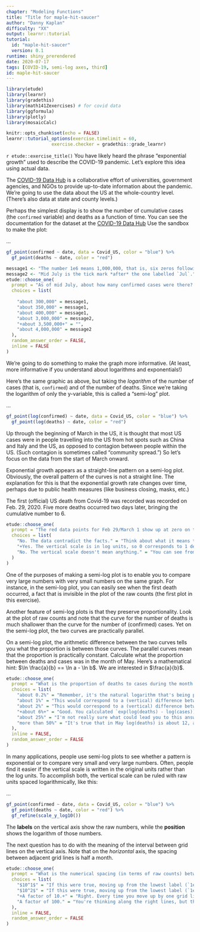 ```yaml
---
chapter: "Modeling Functions"
title: "Title for maple-hit-saucer"
author: "Danny Kaplan"
difficulty: "XX"
output: learnr::tutorial
tutorial:
  id: "maple-hit-saucer"
  version: 0.1
runtime: shiny_prerendered
date: 2020-07-17 
tags: [COVID-19, semi-log axes, third]
id: maple-hit-saucer
---
```


```r
library(etude)
library(learnr)
library(gradethis)
library(math141Zexercises) # for covid data
library(ggformula)
library(plotly)
library(mosaicCalc)

knitr::opts_chunk$set(echo = FALSE)
learnr::tutorial_options(exercise.timelimit = 60, 
                 exercise.checker = gradethis::grade_learnr)
```


`r etude::exercise_title()` You have likely heard the phrase "exponential growth" used to describe the COVID-19 pandemic. Let's explore this idea using actual data. 

The [COVID-19 Data Hub](https://covid19datahub.io/) is  a collaborative effort of universities, government agencies,  and NGOs to provide up-to-date information about the pandemic. We're going to use the data about the US at the whole-country level. (There's also data at state and county levels.) 

Perhaps the simplest display is to show the number of cumulative cases (the `confirmed` variable) and deaths as a function of time. You can see the documentation for the dataset at the  [COVID-19 Data Hub](https://covid19datahub.io/) Use the sandbox to make the plot:

<span title='maple-hit-saucer-sandbox1'>...</span>
```r
gf_point(confirmed ~ date, data = Covid_US, color = "blue") %>%
  gf_point(deaths ~ date, color = "red")
```

```r
message1 <- "The number 1e6 means 1,000,000, that is, six zeros following the one."
message2 <- "Mid July is the tick mark *after* the one labelled `Jul`."
etude::choose_one(
  prompt = "As of mid July, about how many confirmed cases were there? (Note that the labeled tick marks refer to the beginning of the month, so the point labeled `Feb` is February 1.)",
  choices = list(
    
    "about 300,000" = message1,
    "about 350,000" = message1,
    "about 400,000" = message1,
    "about 3,000,000" = message2,
    "+about 3,500,000+" = "",
    "about 4,000,000" = message2
  ), 
  random_answer_order = FALSE,
  inline = FALSE
)
```

We're going to do something to make the graph more informative. (At least, more informative if you understand about logarithms and exponentials!)

Here's the same graphic as above, but taking the *logarithm* of the number of cases (that is, `confirmed`) and of the number of deaths. Since we're taking the logarithm of only the y-variable, this is called a "semi-log" plot. 


<span title='maple-hit-saucer-sandbox2'>...</span>
```r
gf_point(log(confirmed) ~ date, data = Covid_US, color = "blue") %>%
  gf_point(log(deaths) ~ date, color = "red") 
```

Up through the beginning of March in the US, it is thought that most US cases were in people travelling into the US from hot spots such as China and Italy and the US, as opposed to contagion between people within the US. (Such contagion is sometimes called "community spread.") So let's focus on the data from the start of March onward.

Exponential growth appears as a straight-line pattern on a semi-log plot. Obviously, the overall pattern of the curves is not a straight line. The explanation for this is that the exponential growth rate changes over time, perhaps due to public health measures (like business closing, masks, etc.)

The first (official) US death from Covid-19 was recorded was recorded on Feb. 29, 2020. Five more deaths occurred two days later, bringing the cumulative number to 6.


```r
etude::choose_one(
  prompt = "The red data points for Feb 29/March 1 show up at zero on the vertical scale. The red data point for March 2 is at around 2 on the vertical scale. Is this consistent with the facts stated above?",
  choices = list(
    "No. The data contradict the facts." = "Think about what it means to be 0 on the vertical scale.",
    "+Yes. The vertical scale is in log units, so 0 corresponds to 1 death, since $\\ln 1 = 0$.+" = "",
    "No. The vertical scale doesn't mean anything." = "You can see from the plotting command what the quantity on the vertical axis is: `log(confirmed)` for the blue dots and `log(deaths)` for the red."
  )
)
```


One of the purposes of making a semi-log plot is to enable you to compare very  large numbers with very small numbers on the same graph. For instance, in the semi-log plot, you can easily see when the first death occurred, a fact that is invisible in the plot of the raw counts (the first plot in this exercise).

Another feature of semi-log plots is that they preserve proportionality. Look at the plot of raw counts and note that the curve for the number of deaths is much shallower than the curve for the number of (confirmed) cases. Yet on the semi-log plot, the two curves are practically parallel.

On a semi-log plot, the arithmetic difference between the two curves tells you what the proportion is between those curves. The parallel curves mean that the proportion is practically constant. 
Calculate what the proportion between deaths and cases was in the month of May. Here's a mathematical hint: $\ln \frac{a}{b} == \ln a - \ln b$. We are interested in $\frac{a}{b}$.

```r
etude::choose_one(
  prompt = "What is the proportion of deaths to cases during the month of May?",
  choices = list(
    "about 0.2%" = "Remember, it's the natural logarithm that's being plotted, so the inverse function is `exp()`.",
    "about 1%" = "This would correspond to a (vertical) difference between the curves of about 4.6 log units. Is it really that big?",
    "about 2%" = "This would correspond to a (vertical) difference between the curves of about 4 log units. Is it really that big?",
    "+about 6%+" = "Good. You calculated `exp(log(deaths) - log(cases))` which gives an answer around 0.06, or 6%.",
    "about 25%" = "I'm not really sure what could lead you to this answer. You're making a mistake that I didn't anticipate.",
    "more than 50%" = "It's true that in May log(deaths) is about 12, and log(cases) is about 14, and 12/14 is indeed greater than 50%. But, on a log scale, the proportion relates to the difference between logs, not the ratio."
  ),
  inline = FALSE,
  random_answer_order = FALSE
)
```

In many applications, people use semi-log plots to see whether a pattern is exponential or to compare very small and very large numbers. Often, people find it easier if the vertical scale is written in the original units rather than the log units. To accomplish both, the vertical scale can be ruled with raw units spaced logarithmically, like this:

<span title='maple-hit-saucer-sandbox3'>...</span>
```r
gf_point(confirmed ~ date, data = Covid_US, color = "blue") %>%
  gf_point(deaths ~ date, color = "red") %>%
  gf_refine(scale_y_log10())
```

The **labels** on the vertical axis show the raw numbers, while the **position** shows the logarithm of those numbers.

The next question has to do with the meaning of the interval between grid lines on the vertical axis. Note that on the *horizontal* axis, the spacing between adjacent grid lines is half a month.


```r
etude::choose_one(
  prompt = "What is the numerical spacing (in terms of raw counts) between adjacent grid lines on the vertical axis?",
  choices = list(
    "$10^1$" = "If this were true, moving up from the lowest label (`1e+01`, that is, 10) the next grid line would be at 20, then 30, then 40.",
    "$10^2$" = "If this were true, moving up from the lowest label (`1e+01`) the next grid line would be at 110, then 210, then 310.",
    "+A factor of 10.+" = "Right. Every time you move up by one grid line, the raw number increases ten-fold, so 10, 100, 1000, 10,000, and so on. The phrase `a factor of 10` means to multiply by 10, not to add 10.",
    "A factor of 100." = "You're thinking along the right lines, but this is the difference between every second grid line, not adjacent grid lines."
  ),
  inline = FALSE,
  random_answer_order = FALSE
)
```


